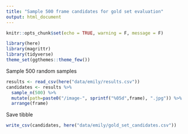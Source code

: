 ```yaml
---
title: "Sample 500 frame candidates for gold set evaluation"
output: html_document
---
```


```r
knitr::opts_chunk$set(echo = TRUE, warning = F, message = F)
```

```r
library(here)
library(magrittr)
library(tidyverse)
theme_set(ggthemes::theme_few())
```

Sample 500 random samples
```r
results <- read_csv(here("data/emily/results.csv"))
candidates <- results %>% 
  sample_n(500) %>%
  mutate(path=paste0("/image-", sprintf("%05d",frame), ".jpg")) %>%
  arrange(frame)
```

Save tibble
```r
write_csv(candidates, here("data/emily/gold_set_candidates.csv"))
```

